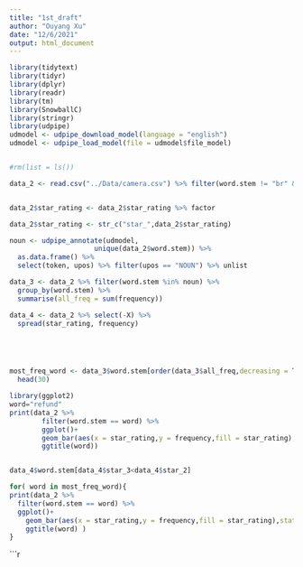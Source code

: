 ```yaml
---
title: "1st_draft"
author: "Ouyang Xu"
date: "12/6/2021"
output: html_document
---
```


```r
library(tidytext)
library(tidyr)
library(dplyr)
library(readr)
library(tm)
library(SnowballC)
library(stringr)
library(udpipe)
udmodel <- udpipe_download_model(language = "english")
udmodel <- udpipe_load_model(file = udmodel$file_model)


#rm(list = ls())

```


```r
data_2 <- read.csv("../Data/camera.csv") %>% filter(word.stem != "br" & word.stem != "camera")


data_2$star_rating <- data_2$star_rating %>% factor

data_2$star_rating <- str_c("star_",data_2$star_rating)

noun <- udpipe_annotate(udmodel, 
                     unique(data_2$word.stem)) %>% 
  as.data.frame() %>% 
  select(token, upos) %>% filter(upos == "NOUN") %>% unlist

data_3 <- data_2 %>% filter(word.stem %in% noun) %>% 
  group_by(word.stem) %>%
  summarise(all_freq = sum(frequency)) 

data_4 <- data_2 %>% select(-X) %>% 
  spread(star_rating, frequency)





most_freq_word <- data_3$word.stem[order(data_3$all_freq,decreasing = T)] %>% 
  head(30)

library(ggplot2)
word="refund"
print(data_2 %>%
        filter(word.stem == word) %>%
        ggplot()+
        geom_bar(aes(x = star_rating,y = frequency,fill = star_rating),stat = "identity")+
        ggtitle(word))


data_4$word.stem[data_4$star_3<data_4$star_2]


```


```r

for( word in most_freq_word){
print(data_2 %>%
  filter(word.stem == word) %>%
  ggplot()+
    geom_bar(aes(x = star_rating,y = frequency,fill = star_rating),stat = "identity")+
    ggtitle(word) )
}

```


```r